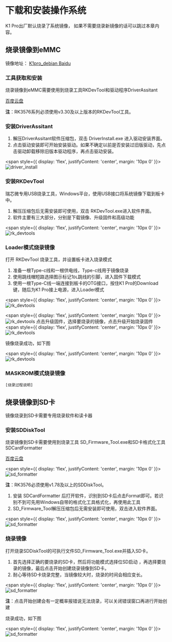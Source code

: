 # 下载和安装操作系统

K1 Pro出厂默认烧录了系统镜像， 如果不需要烧录新镜像的话可以跳过本章内容。

## 烧录镜像到eMMC

镜像地址：
[K1pro_debian Baidu ](https://pan.baidu.com/s/1AvvPxCaF9EDkc0shuRwt3w?pwd=n3zs)

### 工具获取和安装

烧录镜像到eMMC需要使用到烧录工具RKDevTool和驱动程序DriverAssitant

[百度云盘](https://pan.baidu.com/s/1rsxSt4PT4A2Xqy7Y-3IAPg?pwd=1xtb)

**注**：RK3576系列必须使用v3.30及以上版本的RKDevTool工具。

### 安装DriverAssitant

1. 解压DriverAssitant软件压缩包，双击 DriverInstall.exe 进入驱动安装界面。
2. 点击驱动安装即可开始安装驱动。如果不确定以前是否安装过旧版驱动，先点击驱动卸载移除旧版本驱动程序，再点击驱动安装。

<span style={{ 
  display: 'flex', 
  justifyContent: 'center',
  margin: '10px 0'
}}>
![driver_install](/img/k1pro/getting-started/driver_install.png)
</span>

### 安装RKDevTool

瑞芯微专用USB烧录工具，Windows平台，使用USB接口将系统镜像下载到板卡中。

1. 解压压缩包后无需安装即可使用，双击 RKDevTool.exe进入软件界面。
2. 软件主要有三大部分，分别是下载镜像、升级固件和高级功能

<span style={{ 
  display: 'flex', 
  justifyContent: 'center',
  margin: '10px 0'
}}>
![rk_devtools](/img/k1pro/getting-started/rk_devtools.png)
</span>

### Loader模式烧录镜像

打开 RKDevTool 烧录工具，并设置板卡进入烧录模式

1. 准备一根Type-c线和一根供电线，Type-c线用于镜像烧录
2. 使用跳线帽短路选择图示标记1`DL`跳线的引脚，进入固件下载模式
3. 使用一根Type-C线一端连接到板卡的OTG接口，按住K1 Pro的Download键，随后为K1 Pro接上电源，进入Loader模式

<span style={{ 
  display: 'flex', 
  justifyContent: 'center',
  margin: '10px 0'
}}>
![rk_devtools](/img/k1pro/getting-started/k1pro_loader.png)
</span>

<span style={{ 
  display: 'flex', 
  justifyContent: 'center',
  margin: '10px 0'
}}>
![rk_devtools](/img/k1pro/getting-started/loader_devtools1.png)
</span>
点击升级固件，选择要烧录的镜像，点击升级开始烧录固件
<span style={{ 
  display: 'flex', 
  justifyContent: 'center',
  margin: '10px 0'
}}>
![rk_devtools](/img/k1pro/getting-started/loader_devtools2.png)
</span>


镜像烧录成功，如下图

<span style={{ 
  display: 'flex', 
  justifyContent: 'center',
  margin: '10px 0'
}}>
![rk_devtools](/img/k1pro/getting-started/rk_devtools_4.png)
</span>

### MASKROM模式烧录镜像

```
[烧录过程说明]
```

## 烧录镜像到SD卡

镜像烧录到SD卡需要专用烧录软件和读卡器

### 安装SDDiskTool

烧录镜像到SD卡需要使用到烧录工具 SD_Firmware_Tool.exe和SD卡格式化工具SDCardFormatter

[百度云盘](https://pan.baidu.com/s/1rsxSt4PT4A2Xqy7Y-3IAPg?pwd=1xtb)

<span style={{ 
  display: 'flex', 
  justifyContent: 'center',
  margin: '10px 0'
}}>
![sd_formatter](/img/k1pro/getting-started/sd_formatter.png)
</span>

**注**：RK3576必须使用v1.78及以上的SDDiskTool。

1. 安装 SDCardFormatter 后打开软件，识别到SD卡后点击Format即可。若识别不到可先用Windows自带的格式化工具格式化，再使用此工具
2. SD_Firmware_Tool解压压缩包后无需安装即可使用，双击进入软件界面。

<span style={{ 
  display: 'flex', 
  justifyContent: 'center',
  margin: '10px 0'
}}>
![sd_formatter](/img/k1pro/getting-started/sd_tools_1.png)
</span>

### 烧录镜像

打开烧录SDDiskTool的可执行文件SD_Firmware_Tool.exe并插入SD卡。

1. 首先选择正确的要烧录的SD卡，然后将功能模式选择位SD启动 ，再选择要烧录的镜像，最后点击开始创建烧录镜像到SD卡。
2. 耐心等待SD卡烧录完整，当镜像较大时，烧录的时间会相应变长。

<span style={{ 
  display: 'flex', 
  justifyContent: 'center',
  margin: '10px 0'
}}>
![sd_formatter](/img/k1pro/getting-started/sd_tools_2.png)
</span>

**注**：点击开始创建会有一定概率报错说无法烧录，可以关闭错误窗口再进行开始创建

烧录成功，如下图

<span style={{ 
  display: 'flex', 
  justifyContent: 'center',
  margin: '10px 0'
}}>
![sd_formatter](/img/k1pro/getting-started/sd_tools_3.png)
</span>
